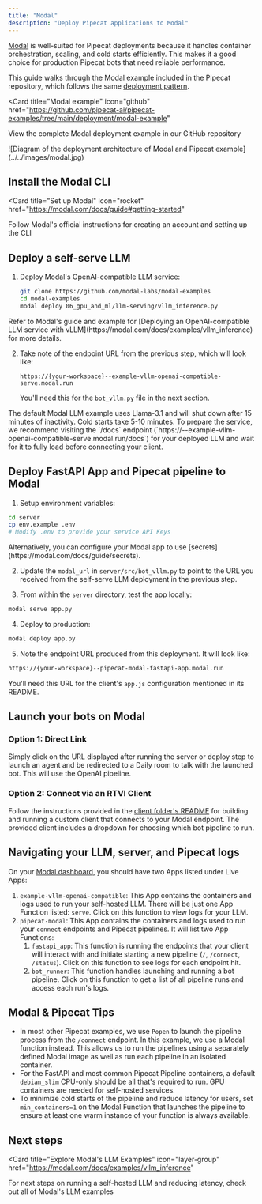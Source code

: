 ```yaml
---
title: "Modal"
description: "Deploy Pipecat applications to Modal"
---
```


[Modal](https://www.modal.com) is well-suited for Pipecat deployments because it handles container orchestration, scaling, and cold starts efficiently. This makes it a good choice for production Pipecat bots that need reliable performance.

This guide walks through the Modal example included in the Pipecat repository, which follows the same [deployment pattern](../pattern).

<Card
  title="Modal example"
  icon="github"
  href="https://github.com/pipecat-ai/pipecat-examples/tree/main/deployment/modal-example"
>
  View the complete Modal deployment example in our GitHub repository
</Card>

<Frame>
  ![Diagram of the deployment architecture of Modal and Pipecat
  example](../../images/modal.jpg)
</Frame>

## Install the Modal CLI

<Card
  title="Set up Modal"
  icon="rocket"
  href="https://modal.com/docs/guide#getting-started"
>
  Follow Modal's official instructions for creating an account and setting up
  the CLI
</Card>

## Deploy a self-serve LLM

1. Deploy Modal's OpenAI-compatible LLM service:

   ```bash
   git clone https://github.com/modal-labs/modal-examples
   cd modal-examples
   modal deploy 06_gpu_and_ml/llm-serving/vllm_inference.py
   ```

<Info>
  Refer to Modal's guide and example for [Deploying an OpenAI-compatible LLM
  service with vLLM](https://modal.com/docs/examples/vllm_inference) for more
  details.
</Info>

2. Take note of the endpoint URL from the previous step, which will look like:
   ```
   https://{your-workspace}--example-vllm-openai-compatible-serve.modal.run
   ```
   You'll need this for the `bot_vllm.py` file in the next section.

<Note>
  The default Modal LLM example uses Llama-3.1 and will shut down after 15
  minutes of inactivity. Cold starts take 5-10 minutes. To prepare the service,
  we recommend visiting the `/docs` endpoint (`https://<Modal workspace>--example-vllm-openai-compatible-serve.modal.run/docs`)
  for your deployed LLM and wait for it to fully load before connecting your client.
</Note>

## Deploy FastAPI App and Pipecat pipeline to Modal

1. Setup environment variables:

```bash
cd server
cp env.example .env
# Modify .env to provide your service API Keys
```

<Info>
  Alternatively, you can configure your Modal app to use
  [secrets](https://modal.com/docs/guide/secrets).
</Info>

2. Update the `modal_url` in `server/src/bot_vllm.py` to point to the URL you received from the self-serve LLM deployment in the previous step.

3. From within the `server` directory, test the app locally:

```bash
modal serve app.py
```

4. Deploy to production:

```bash
modal deploy app.py
```

5. Note the endpoint URL produced from this deployment. It will look like:

```bash
https://{your-workspace}--pipecat-modal-fastapi-app.modal.run
```

You'll need this URL for the client's `app.js` configuration mentioned in its README.

## Launch your bots on Modal

### Option 1: Direct Link

Simply click on the URL displayed after running the server or deploy step to launch an agent and be redirected to a Daily room to talk with the launched bot. This will use the OpenAI pipeline.

### Option 2: Connect via an RTVI Client

Follow the instructions provided in the [client folder's README](https://github.com/pipecat-ai/pipecat-examples/tree/main/deployment/modal-example/client/javascript) for building and running a custom client that connects to your Modal endpoint. The provided client includes a dropdown for choosing which bot pipeline to run.

## Navigating your LLM, server, and Pipecat logs

On your [Modal dashboard](https://modal.com/apps), you should have two Apps listed under Live Apps:

1. `example-vllm-openai-compatible`: This App contains the containers and logs used to run your self-hosted LLM. There will be just one App Function listed: `serve`. Click on this function to view logs for your LLM.
2. `pipecat-modal`: This App contains the containers and logs used to run your `connect` endpoints and Pipecat pipelines. It will list two App Functions:
   1. `fastapi_app`: This function is running the endpoints that your client will interact with and initiate starting a new pipeline (`/`, `/connect`, `/status`). Click on this function to see logs for each endpoint hit.
   2. `bot_runner`: This function handles launching and running a bot pipeline. Click on this function to get a list of all pipeline runs and access each run's logs.

## Modal & Pipecat Tips

- In most other Pipecat examples, we use `Popen` to launch the pipeline process from the `/connect` endpoint. In this example, we use a Modal function instead. This allows us to run the pipelines using a separately defined Modal image as well as run each pipeline in an isolated container.
- For the FastAPI and most common Pipecat Pipeline containers, a default `debian_slim` CPU-only should be all that's required to run. GPU containers are needed for self-hosted services.
- To minimize cold starts of the pipeline and reduce latency for users, set `min_containers=1` on the Modal Function that launches the pipeline to ensure at least one warm instance of your function is always available.

## Next steps

<Card
  title="Explore Modal's LLM Examples"
  icon="layer-group"
  href="https://modal.com/docs/examples/vllm_inference"
>
  For next steps on running a self-hosted LLM and reducing latency, check out
  all of Modal's LLM examples
</Card>

